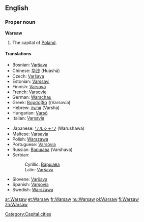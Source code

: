 {{wikipedia}}
==English==

===Proper noun===
'''Warsaw'''

# The capital of [[Poland]].

====Translations====
{{top}}
*Bosnian: [[Varšava#Bosnian|Varšava]] {{m}}
*Chinese: [[华沙]] (Huáshā)
* Czech: [[Varšava]] {{f}}
*Estonian: [[Varssavi]]
*Finnish: [[Varsova]]
*French: [[Varsovie]]
*German: [[Warschau]]
*Greek: [[Βαρσοβία]] ((Varsovía) {{f}}
*Hebrew: [[וורשה]] (Varsha)
*Hungarian: [[Varsó]]
*Italian: [[Varsavia]] {{f}}
{{mid}}
*Japanese: [[ワルシャワ]] (Warushawa)
*Maltese: [[Varsavja]]
*Polish: [[Warszawa]] {{f}}
*Portuguese: [[Varsóvia]]
*Russian: [[Варшава]] {{f}} (Varshava)
*Serbian:
*:Cyrillic: [[Варшава#Serbian|Варшава]] {{m}}
*:Latin: [[Varšava#Serbian|Varšava]] {{m}}
*Slovene: [[Varšava]] {{f}}
*Spanish: [[Varsovia]]
*Swedish: [[Warszawa]]
{{bottom}}

[[Category:Capital cities]]

[[ar:Warsaw]]
[[et:Warsaw]]
[[fr:Warsaw]]
[[hu:Warsaw]]
[[pl:Warsaw]]
[[fi:Warsaw]]
[[zh:Warsaw]]